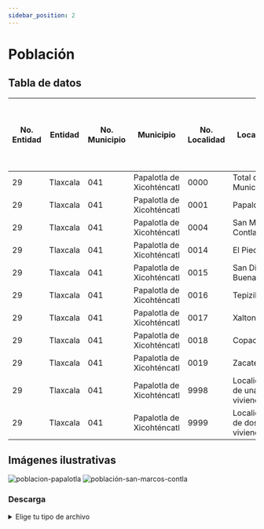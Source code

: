 ```yaml
---
sidebar_position: 2
---
```

# Población


## Tabla de datos

  |No. Entidad|Entidad |No. Municipio|Municipio|No. Localidad|Localidad|Población Total|Población femenina|Población masculina|Población de 0 a 2 años|Población de 0 a 2 años femenina|Población de 0 a 2 años masculina|Población de más de 3 años|Población de más de 3 años femenina|Población de más de 3 años masculina|Población de más de 5 años|Población de más de 5 años femenina|Población de más de 5 años masculina|Población de más de 12 años|Población de más de 12 años femenina|Población de más de 12 años masculina|Población de más de 15 años|Población de más de 15 años femenina|Población de más de 15 años masculina|Población de más de 18 años|Población de más de 18 años femenina|Población de más de 18 años masculina|Población de 3 a 5 años|Población de 3 a 5 años femenina|Población de 3 a 5 años masculina|Población de 6 a 11 años|Población de 6 a 11 años femenina|Población de 6 a 11 años masculina|Población de 8 a 14 años|Población de 8 a 14 años femenina|Población de 8 a 14 años masculina|Población de 12 a 14 años|Población de 12 a 14 años femenina|Población de 12 a 14 años masculina|Población  de 15 a 17 años|Población  de 15 a 17 años femenina|Población  de 15 a 17 años masculina|Población de 18 a 24 años|Población de 18 a 24 años femenina|Población de 18 a 24 años masculina|Población de 15 a 49 años femenina|Población de más de 60 años|Población de más de 60 años femenina|Población de más de 60 años masculina|Relación entre cantidad de hombres y mujeres|Población de 0 a 14 años|Población de 15 a 64 años|Población de más de 65 años|
  |-------|--------|---|-------------------------|----|----------------------------|------|------|------|-----|-------|-------|-------|---------|---------|-------|---------|---------|--------|----------|----------|--------|----------|----------|--------|----------|----------|-----|-------|-------|------|--------|--------|------|--------|--------|-------|---------|---------|-------|---------|---------|-------|---------|---------|---------|--------|----------|----------|-------|-------|--------|---------|
  |29     |Tlaxcala|041|Papalotla de Xicohténcatl|0000|Total del Municipio         |33499 |17317 |16182 |1757 |901    |856    |31649  |16368    |15281    |30432  |15773    |14659    |26224   |13728     |12496     |24420   |12797     |11623     |22651   |11896     |10755     |1869 |912    |957    |3556  |1728    |1828    |4128  |2055    |2073    |1804   |931      |873      |1769   |901      |868      |4107   |2049     |2058     |9191     |3543    |1945      |1598      |93.45  |8986   |22094   |2326     |
  |29     |Tlaxcala|041|Papalotla de Xicohténcatl|0001|Papalotla                   |28657 |14853 |13804 |1465 |761    |704    |27103  |14046    |13057    |26086  |13554    |12532    |22511   |11820     |10691     |20980   |11016     |9964      |19490   |10255     |9235      |1575 |759    |816    |3017  |1467    |1550    |3525  |1768    |1757    |1531   |804      |727      |1490   |761      |729      |3474   |1732     |1742     |7870     |3085    |1701      |1384      |92.94  |7588   |18953   |2027     |
  |29     |Tlaxcala|041|Papalotla de Xicohténcatl|0004|San Marcos Contla           |4622  |2353  |2269  |273  |131    |142    |4345   |2220     |2125     |4153   |2122     |2031     |3557    |1830      |1727      |3297    |1711      |1586      |3029    |1578      |1451      |279  |144    |135    |509   |246     |263     |569   |270     |299     |260    |119      |141      |268    |133      |135      |604    |304      |300      |1266     |442     |237       |205       |96.43  |1321   |3008    |289      |
  |29     |Tlaxcala|041|Papalotla de Xicohténcatl|0014|El Piecito                  |6     |*     |*     |*    |*      |*      |*      |*        |*        |*      |*        |*        |*       |*         |*         |*       |*         |*         |*       |*         |*         |*    |*      |*      |*     |*       |*       |*     |*       |*       |*      |*        |*        |*      |*        |*        |*      |*        |*        |*        |*       |*         |*         |*      |*      |*       |*        |
  |29     |Tlaxcala|041|Papalotla de Xicohténcatl|0015|San Diego Buenavista        |34    |17    |17    |5    |2      |3      |29     |15       |14       |29     |15       |14       |24      |12        |12        |20      |9         |11        |19      |8         |11        |0    |0      |0      |5     |3       |2       |7     |4       |3       |4      |3        |1        |1      |1        |0        |4      |1        |3        |7        |2       |1         |1         |100    |14     |18      |2        |
  |29     |Tlaxcala|041|Papalotla de Xicohténcatl|0016|Tepizila                    |2     |*     |*     |*    |*      |*      |*      |*        |*        |*      |*        |*        |*       |*         |*         |*       |*         |*         |*       |*         |*         |*    |*      |*      |*     |*       |*       |*     |*       |*       |*      |*        |*        |*      |*        |*        |*      |*        |*        |*        |*       |*         |*         |*      |*      |*       |*        |
  |29     |Tlaxcala|041|Papalotla de Xicohténcatl|0017|Xaltonac                    |168   |84    |84    |14   |7      |7      |154    |77       |77       |147    |73       |74       |117     |59        |58        |109     |54        |55        |100     |49        |51        |14   |8      |6      |23    |10      |13      |25    |12      |13      |8      |5        |3        |9      |5        |4        |23     |11       |12       |44       |11      |5         |6         |100    |59     |103     |6        |
  |29     |Tlaxcala|041|Papalotla de Xicohténcatl|0018|Copachigia                  |6     |*     |*     |*    |*      |*      |*      |*        |*        |*      |*        |*        |*       |*         |*         |*       |*         |*         |*       |*         |*         |*    |*      |*      |*     |*       |*       |*     |*       |*       |*      |*        |*        |*      |*        |*        |*      |*        |*        |*        |*       |*         |*         |*      |*      |*       |*        |
  |29     |Tlaxcala|041|Papalotla de Xicohténcatl|0019|Zacatecoma                  |4     |*     |*     |*    |*      |*      |*      |*        |*        |*      |*        |*        |*       |*         |*         |*       |*         |*         |*       |*         |*         |*    |*      |*      |*     |*       |*       |*     |*       |*       |*      |*        |*        |*      |*        |*        |*      |*        |*        |*        |*       |*         |*         |*      |*      |*       |*        |
  |29     |Tlaxcala|041|Papalotla de Xicohténcatl|9998|Localidades de una vivienda |12    |7     |5     |0    |0      |0      |12     |7        |5        |11     |6        |5        |9       |4         |5         |8       |4         |4         |7       |3         |4         |1    |1      |0      |2     |2       |0       |2     |1       |1       |1      |0        |1        |1      |1        |0        |1      |0        |1        |3        |2       |1         |1         |71.43  |4      |7       |1        |
  |29     |Tlaxcala|041|Papalotla de Xicohténcatl|9999|Localidades de dos viviendas|6     |*     |*     |*    |*      |*      |*      |*        |*        |*      |*        |*        |*       |*         |*         |*       |*         |*         |*       |*         |*         |*    |*      |*      |*     |*       |*       |*     |*       |*       |*      |*        |*        |*      |*        |*        |*      |*        |*        |*        |*       |*         |*         |*      |*      |*       |*        |


## Imágenes ilustrativas
![poblacion-papalotla](https://gitlab.com/ImpossibleBoxMX/estanteria-digital-de-papalotla-pd2/-/raw/main/Mapas%20y%20recursos%20gr%C3%A1ficos/Censo%20de%20Poblacion/Group%205.png)
![población-san-marcos-contla](https://gitlab.com/ImpossibleBoxMX/estanteria-digital-de-papalotla-pd2/-/raw/main/Mapas%20y%20recursos%20gr%C3%A1ficos/Censo%20de%20Poblacion/Group%209.png)
### Descarga
<details>
  <summary>Elige tu tipo de archivo</summary>
    <div>
        <a href="https://estanteriablobserver.blob.core.windows.net/censo202o/Poblacion.csv"> 📥 Tabla de datos población (CSV)</a>
        </div>
        <div>
          <a href="https://gitlab.com/ImpossibleBoxMX/estanteria-digital-de-papalotla-pd2/-/raw/main/Mapas%20y%20recursos%20gr%C3%A1ficos/Censo%20de%20Poblacion/Group%205.png"> 📥 Imagen ilustrativa 1 (PNG)</a>
          </div>
          <div>
            <a href="https://gitlab.com/ImpossibleBoxMX/estanteria-digital-de-papalotla-pd2/-/raw/main/Mapas%20y%20recursos%20gr%C3%A1ficos/Censo%20de%20Poblacion/Group%209.png"> 📥 Imagen ilustrativa 2 (PNG)</a>
        </div>
</details>
